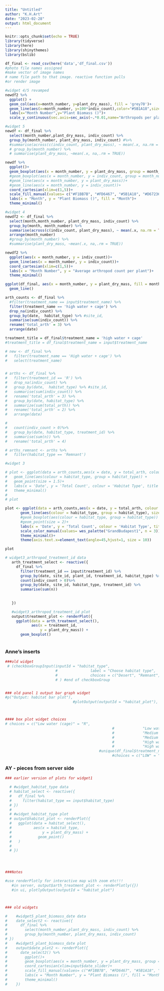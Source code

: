 ```yaml
---
title: "Untitled"
author: "K.H.Art"
date: "2023-02-28"
output: html_document
---
```


```r
knitr::opts_chunk$set(echo = TRUE)
library(tidyverse)
library(here)
library(shinythemes)
library(bslib)
```


```r
df_final <- read_csv(here('data','df_final.csv'))
#photo file names assigned
#make vector of image names
# name file path to that image. reactive function pulls 
#or render image
```

```r
#widget 4/5 revamped
newdf2 %>% 
  ggplot() + 
  geom_col(aes(x=month_number, y=plant_dry_mass), fill = 'grey70')+
  geom_line(aes(x=month_number, y=100*indiv_count),color="#5B1A18",size=2)+
  labs(x="Month Number",y="Plant Biomass ()")+
  scale_y_continuous(sec.axis=sec_axis(~.*0.01,name="Arthropods per plant"))

```

```r
#widget 5
newdf <- df_final %>% 
  select(month_number,plant_dry_mass, indiv_count) %>%
  group_by(month_number, plant_dry_mass, indiv_count) #%>%
  #summarise(across(c(indiv_count, plant_dry_mass), ~ mean(.x, na.rm = TRUE)))# %>% 
  # group_by(month_number) %>%
  # summarise(plant_dry_mass, ~mean(.x, na,.rm = TRUE))

newdf %>% 
  ggplot()+
  geom_boxplot(aes(x = month_number, y = plant_dry_mass, group = month_number, fill = factor(month_number)))+
  #geom_boxplot(aes(x = month_number, y = indiv_count, group = month_number))+
  #geom_line(aes(x = month_number, y = plant_dry_mass))+
  #geom_line(aes(x = month_number, y = indiv_count))+
  coord_cartesian(xlim=c(1,5))+
  scale_fill_manual(values= c("#F1BB7B", "#FD6467", "#5B1A18", "#D67236","#A2A475","#FAEFD1"))+
  labs(x = "Month", y = "Plant Biomass ()", fill = "Month")+
  theme_minimal()
```


```r
#widget 4
newdf2 <- df_final %>% 
  select(month,month_number, plant_dry_mass, indiv_count) %>%
  group_by(month, month_number) %>%
  summarise(across(c(indiv_count, plant_dry_mass), ~ mean(.x, na.rm = TRUE))) %>% 
  arrange(month_number)
  #group_by(month_number) %>%
  #summarise(plant_dry_mass, ~mean(.x, na,.rm = TRUE))

newdf2 %>% 
  ggplot(aes(x = month_number, y = indiv_count))+
  geom_line(aes(x = month_number, y = indiv_count))+
  coord_cartesian(xlim=c(1,5))+
  labs(x = "Month Number", y = "Average arthropod count per plant")+
  theme_minimal()


```


```r
ggplot(df_final, aes(x = month_number, y = plant_dry_mass, fill = month_number))+
  geom_line()
```


```r
arth_counts <- df_final %>% 
  #filter(treatment_name == input$treatment_name) %>% 
  filter(treatment_name == 'high water + cage') %>% 
  drop_na(indiv_count) %>% 
  group_by(date,  habitat_type) %>% #site_id,
  summarise(sum(indiv_count)) %>% 
  rename('total_arth' = 3) %>% 
  arrange(date)

treatment_title = df_final$treatment_name = 'high water + cage'
#treatment_title = df_final$treatment_name = input$treatment_name

# new <- df_final %>%
#   filter(treatment_name == 'High water + cage') %>%
#   select(treatment_name)


# arths <- df_final %>% 
#   filter(treatment_id == 'R') %>% 
#   drop_na(indiv_count) %>% 
#   group_by(date,  habitat_type) %>% #site_id,
#   summarise(sum(indiv_count)) %>% 
#   rename('total_arth' = 3) %>% 
#   group_by(date, habitat_type) %>% 
#   summarize(sum(total_arth)) %>% 
#   rename('total_arth' = 2) %>% 
#   arrange(date)

# 
#   count(indiv_count > 0)%>% 
#   group_by(date, habitat_type, treatment_id) %>% 
#   summarise(sum(n)) %>% 
#   rename('total_arth' = 4) 

# arths_remnant <- arths %>% 
#   filter(habitat_type == 'Remnant')
```


```r
#widget 3

# plot <- ggplot(data = arth_counts,aes(x = date, y = total_arth, colour = habitat_type)) +
#   geom_line(aes(colour = habitat_type, group = habitat_type)) +
#   geom_point(size = 1.5)+
#   labs(x = 'Date', y = 'Total Count', colour = 'Habitat Type', title = paste0('Total arthropod count by month on brittlebush plants treated with ',treatment_title))+
#   theme_minimal()
#   
# plot

plot <- ggplot(data = arth_counts,aes(x = date, y = total_arth, colour = habitat_type)) +
       geom_line(aes(colour = habitat_type, group = habitat_type), size = 2) +
       #geom_boxplot(aes(colour = habitat_type, group = habitat_type)) +
       #geom_point(size = 2)+
       labs(x = 'Date', y = 'Total Count', colour = 'Habitat Type', title = paste0('Total arthropod count by month on brittlebush plants treated with ','treatment_title'))+
       scale_color_manual(values= wes_palette("GrandBudapest1", n = 3))+
       theme_minimal()+
       theme(axis.text.x=element_text(angle=45,hjust=1, size = 10))

plot
```


```r
# widget3_arthropod_treatment_id data
   arth_treatment_select <- reactive({
     df_final %>%
       filter(treatment_id == input$treatment_id) %>% 
       group_by(date, site_id, plant_id, treatment_id, habitat_type) %>% 
       count(indiv_count > 0)%>% 
       group_by(date, site_id, habitat_type, treatment_id) %>% 
       summarise(sum(n)) 
       
       
   })

   #widget3_arthropod_treatment_id plot
   output$treatment_plot <- renderPlot({
     ggplot(data = arth_treatment_select(),
            aes(x = treatment_id,
                y = plant_dry_mass)) +
       geom_boxplot()
     
```




### Anne's inserts
```r

###old widget
 # (checkboxGroupInput(inputId = "habitat_type",
                       #               label = "Choose habitat type",
                       #               choices = c("Desert", "Remnant", "Urban"))
                       # ) #end of checkboxGroup


### old panel 1 output bar graph widget
#p("Output: habitat bar plot"),
                               #plotOutput(outputId = "habitat_plot"),



#### box plot widget choices
# choices = c("Low water (cage)" = "R",
                                                 #             "Low water (no cage)" = "O",
                                                 #             "Medium water (cage)" = "B",
                                                 #             "Medium water (no cage)" = "G",
                                                 #             "High water (cage)" = "Y",
                                                 #             "High water (no cage)" = "P"))
                                           #unique(df_final$treatment_name))
                                                 #choices = c("LOW" = "LOW", "MEDIUM" = "MEDIUM", "HIGH" = "HIGH"))#,


```

### AY - pieces from server side
```r
### earlier version of plots for widget1

  # #widget_habitat_type data
  # habitat_select <- reactive({
  #   df_final %>%
  #     filter(habitat_type == input$habitat_type)
  # })
  #
  # #widget_habitat_type plot
  # output$habitat_plot <- renderPlot({
  #   ggplot(data = habitat_select(),
  #          aes(x = habitat_type,
  #              y = plant_dry_mass) +
  #            geom_point()
  #   )
  #
  # })




###Notes

#use renderPlotly for interactive map with zoom etc!!!
   #in server, output$arth_treatment_plot <- renderPlotly({})
   #in ui, plotlyOutput(outputId = "habitat_plot")



### old widgets

#    #widget5_plant_biomass_date data
#    date_select2 <- reactive({
#      df_final %>%
#        select(month_number,plant_dry_mass, indiv_count) %>%
#        group_by(month_number, plant_dry_mass, indiv_count)
# })
#    #widget5_plant_biomass_date plot
#    output$date_plot2 <- renderPlot({
#      date_select2() %>%
#        ggplot()+
#        geom_boxplot(aes(x = month_number, y = plant_dry_mass, group = month_number, fill = factor(month_number)))+
#        coord_cartesian(xlim=input$date_slider)+
#        scale_fill_manual(values= c("#F1BB7B", "#FD6467", "#5B1A18", "#D67236","#A2A475","#FAEFD1"))+
#        labs(x = "Month Number", y = "Plant Biomass ()", fill = "Month Number")+
#        theme_minimal()
#    })





```

